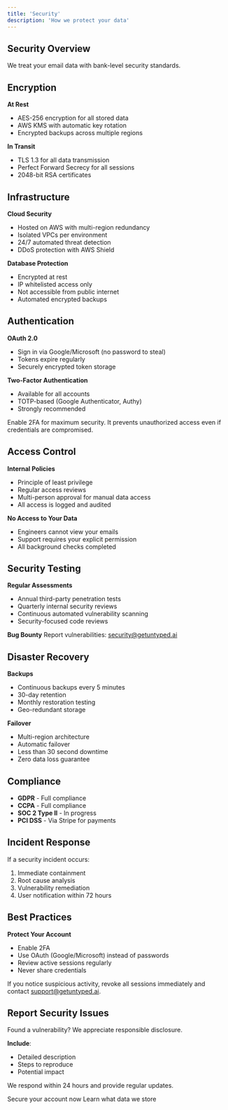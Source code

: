 ```yaml
---
title: 'Security'
description: 'How we protect your data'
---
```


## Security Overview

We treat your email data with bank-level security standards.

## Encryption

**At Rest**

- AES-256 encryption for all stored data
- AWS KMS with automatic key rotation
- Encrypted backups across multiple regions

**In Transit**

- TLS 1.3 for all data transmission
- Perfect Forward Secrecy for all sessions
- 2048-bit RSA certificates

## Infrastructure

**Cloud Security**

- Hosted on AWS with multi-region redundancy
- Isolated VPCs per environment
- 24/7 automated threat detection
- DDoS protection with AWS Shield

**Database Protection**

- Encrypted at rest
- IP whitelisted access only
- Not accessible from public internet
- Automated encrypted backups

## Authentication

**OAuth 2.0**

- Sign in via Google/Microsoft (no password to steal)
- Tokens expire regularly
- Securely encrypted token storage

**Two-Factor Authentication**

- Available for all accounts
- TOTP-based (Google Authenticator, Authy)
- Strongly recommended

<Warning>Enable 2FA for maximum security. It prevents unauthorized access even if credentials are compromised.</Warning>

## Access Control

**Internal Policies**

- Principle of least privilege
- Regular access reviews
- Multi-person approval for manual data access
- All access is logged and audited

**No Access to Your Data**

- Engineers cannot view your emails
- Support requires your explicit permission
- All background checks completed

## Security Testing

**Regular Assessments**

- Annual third-party penetration tests
- Quarterly internal security reviews
- Continuous automated vulnerability scanning
- Security-focused code reviews

**Bug Bounty**
Report vulnerabilities: security@getuntyped.ai

## Disaster Recovery

**Backups**

- Continuous backups every 5 minutes
- 30-day retention
- Monthly restoration testing
- Geo-redundant storage

**Failover**

- Multi-region architecture
- Automatic failover
- Less than 30 second downtime
- Zero data loss guarantee

## Compliance

- **GDPR** - Full compliance
- **CCPA** - Full compliance
- **SOC 2 Type II** - In progress
- **PCI DSS** - Via Stripe for payments

## Incident Response

If a security incident occurs:

1. Immediate containment
2. Root cause analysis
3. Vulnerability remediation
4. User notification within 72 hours

## Best Practices

**Protect Your Account**

- Enable 2FA
- Use OAuth (Google/Microsoft) instead of passwords
- Review active sessions regularly
- Never share credentials

<Warning>If you notice suspicious activity, revoke all sessions immediately and contact support@getuntyped.ai.</Warning>

## Report Security Issues

Found a vulnerability? We appreciate responsible disclosure.

**Include**:

- Detailed description
- Steps to reproduce
- Potential impact

We respond within 24 hours and provide regular updates.

<Columns cols={2}>
  <Card title='Enable 2FA' icon='shield-check' href='/settings/profile'>
    Secure your account now
  </Card>
  <Card title='Your Data Rights' icon='database' href='/data-privacy/your-data'>
    Learn what data we store
  </Card>
</Columns>
